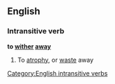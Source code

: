 ==English==
===Intransitive verb===
'''to [[wither]] [[away]]'''
#To [[atrophy]], or [[waste]] away
[[Category:English intransitive verbs]]
